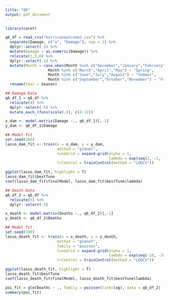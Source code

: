 ```yaml
---
title: "Q6"
output: pdf_document
---
```


```r
library(caret)
```

```r
q6_df = read_csv("hurricanoutcome2.csv") %>% 
  separate(Damage, c("a", "Damage"), sep = 1) %>% 
  dplyr::select(-3) %>% 
  mutate(Damage = as.numeric(Damage)) %>% 
  relocate(1,5,6) %>%
  dplyr::select(-1) %>% 
  mutate(Month = case_when(Month %in% c("December","January","February") ~ "Winter",
                   Month %in% c("March","April","May") ~ "Spring",
                   Month %in% c("June","July","August") ~ "Summer",
                   Month %in% c("September","October","November") ~ "Fall")) %>% 
  rename(Year = Season)

```

```r
## Damage Data
q6_df_1 = q6_df %>% 
  relocate(4) %>%
  dplyr::select(-5) %>% 
  mutate_each_(funs(scale(.)), c(4:12))

x_dam <- model.matrix(Damage ~., q6_df_1)[,-1]
y_dam <- q6_df_1$Damage

## Model fit
set.seed(100)
lasso_dam_fit <- train(x = x_dam, y = y_dam,
                       method = "glmnet",
                       tuneGrid = expand.grid(alpha = 1,
                                              lambda = exp(seq(2, -2, length = 100))),
                       trControl = trainControl(method = "LOOCV"))

ggplot(lasso_dam_fit, highlight = T)
lasso_dam_fit$bestTune
coef(lasso_dam_fit$finalModel, lasso_dam_fit$bestTune$lambda)
```

```r
## Death Data
q6_df_2 = q6_df %>% 
  relocate(5) %>%
  dplyr::select(-5)

x_death <- model.matrix(Deaths ~., q6_df_2)[,-1]
y_death <- q6_df_2$Deaths

## Model fit
set.seed(100)
lasso_death_fit <- train(x = x_death, y = y_death,
                       method = "glmnet",
                       family = "poisson",
                       tuneGrid = expand.grid(alpha = 1,
                                              lambda = exp(seq(-10, -20, length = 100))),
                       trControl = trainControl(method = "LOOCV"))

ggplot(lasso_death_fit, highlight = T)
lasso_death_fit$bestTune
coef(lasso_death_fit$finalModel, lasso_death_fit$bestTune$lambda)

poi_fit = glm(Deaths ~ ., family = poisson(link=log), data = q6_df_2)
summary(poi_fit)
```